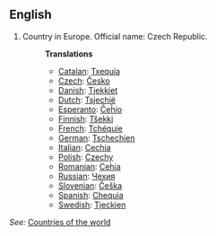 ==English==

# Country in Europe. Official name: Czech Republic.
#:'''Translations'''
#:*[[Catalan]]: [[Txequia]] 
#:*[[Czech]]: [[Česko]] 
#:*[[Danish]]: [[Tjekkiet]] 
#:*[[Dutch]]: [[Tsjechië]]
#:*[[Esperanto]]: [[Ĉeĥio]]
#:*[[Finnish]]: [[Tšekki]]
#:*[[French]]: [[Tchéquie]]
#:*[[German]]: [[Tschechien]]
#:*[[Italian]]: [[Cechia]]
#:*[[Polish]]: [[Czechy]]
#:*[[Romanian]]: [[Cehia]]
#:*[[Russian]]: [[Чехия]]
#:*[[Slovenian]]: [[Češka]]
#:*[[Spanish]]: [[Chequia]]
#:*[[Swedish]]: [[Tjeckien]]

''See:'' [[Countries of the world]]